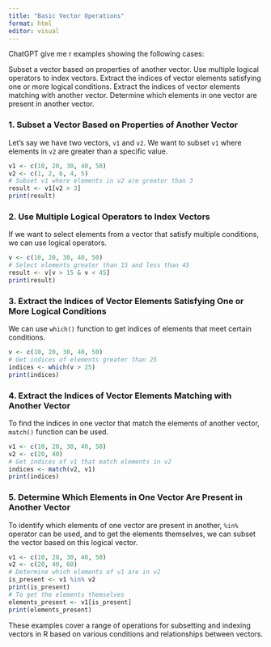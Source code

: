 ```yaml
---
title: "Basic Vector Operations"
format: html
editor: visual
---
```


ChatGPT give me r examples showing the following cases:

Subset a vector based on properties of another vector. Use multiple logical operators to index vectors. Extract the indices of vector elements satisfying one or more logical conditions. Extract the indices of vector elements matching with another vector. Determine which elements in one vector are present in another vector.

### 1. Subset a Vector Based on Properties of Another Vector

Let's say we have two vectors, `v1` and `v2`. We want to subset `v1` where elements in `v2` are greater than a specific value.

```r
v1 <- c(10, 20, 30, 40, 50)
v2 <- c(1, 2, 6, 4, 5)
# Subset v1 where elements in v2 are greater than 3
result <- v1[v2 > 3]
print(result)
```

### 2. Use Multiple Logical Operators to Index Vectors

If we want to select elements from a vector that satisfy multiple conditions, we can use logical operators.

```r
v <- c(10, 20, 30, 40, 50)
# Select elements greater than 15 and less than 45
result <- v[v > 15 & v < 45]
print(result)
```

### 3. Extract the Indices of Vector Elements Satisfying One or More Logical Conditions

We can use `which()` function to get indices of elements that meet certain conditions.

```r
v <- c(10, 20, 30, 40, 50)
# Get indices of elements greater than 25
indices <- which(v > 25)
print(indices)
```

### 4. Extract the Indices of Vector Elements Matching with Another Vector

To find the indices in one vector that match the elements of another vector, `match()` function can be used.

```r
v1 <- c(10, 20, 30, 40, 50)
v2 <- c(20, 40)
# Get indices of v1 that match elements in v2
indices <- match(v2, v1)
print(indices)
```

### 5. Determine Which Elements in One Vector Are Present in Another Vector

To identify which elements of one vector are present in another, `%in%` operator can be used, and to get the elements themselves, we can subset the vector based on this logical vector.

```r
v1 <- c(10, 20, 30, 40, 50)
v2 <- c(20, 40, 60)
# Determine which elements of v1 are in v2
is_present <- v1 %in% v2
print(is_present)
# To get the elements themselves
elements_present <- v1[is_present]
print(elements_present)
```

These examples cover a range of operations for subsetting and indexing vectors in R based on various conditions and relationships between vectors.
